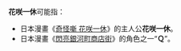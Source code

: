 '''花咲一休'''可能指：
*日本漫畫《[[奇怪噺_花咲一休|奇怪噺 花咲一休]]》的主人公'''花咲一休'''。
*日本漫畫《[[閃亮銀河町商店街|閃亮銀河町商店街]]》的角色之一“'''Ｑ'''”。

{{disambig|cat=四字作品消歧義}}